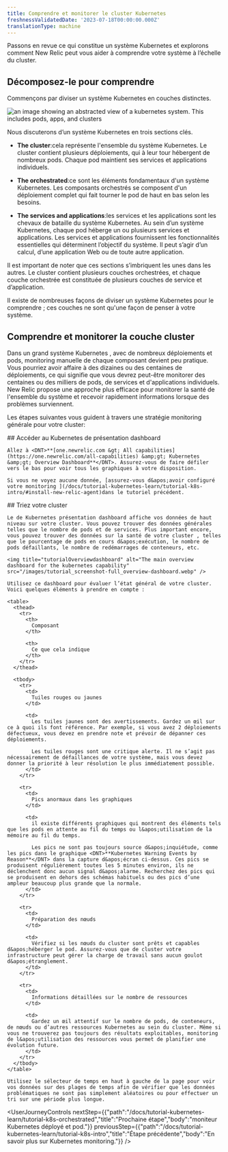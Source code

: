 ```yaml
---
title: Comprendre et monitorer le cluster Kubernetes
freshnessValidatedDate: '2023-07-18T00:00:00.000Z'
translationType: machine
---
```


Passons en revue ce qui constitue un système Kubernetes et explorons comment New Relic peut vous aider à comprendre votre système à l’échelle du cluster.

## Décomposez-le pour comprendre

Commençons par diviser un système Kubernetes en couches distinctes.

<img title="k8sDiagramContext" alt="an image showing an abstracted view of a kubernetes system. This includes pods, apps, and clusters" src="/images/tutorials_diagram_kubernetes-overview.webp" />

Nous discuterons d’un système Kubernetes en trois sections clés.

* <DNT>**The cluster**</DNT>:cela représente l&apos;ensemble du système Kubernetes. Le cluster contient plusieurs déploiements, qui à leur tour hébergent de nombreux pods. Chaque pod maintient ses services et applications individuels.

* <DNT>**The orchestrated**</DNT>:ce sont les éléments fondamentaux d&apos;un système Kubernetes. Les composants orchestrés se composent d&apos;un déploiement complet qui fait tourner le pod de haut en bas selon les besoins.

* <DNT>**The services and applications**</DNT>:les services et les applications sont les chevaux de bataille du système Kubernetes. Au sein d’un système Kubernetes, chaque pod héberge un ou plusieurs services et applications. Les services et applications fournissent les fonctionnalités essentielles qui déterminent l’objectif du système. Il peut s’agir d’un calcul, d’une application Web ou de toute autre application.

Il est important de noter que ces sections s’imbriquent les unes dans les autres. Le cluster contient plusieurs couches orchestrées, et chaque couche orchestrée est constituée de plusieurs couches de service et d’application.

<Callout variant="important">
  Il existe de nombreuses façons de diviser un système Kubernetes pour le comprendre ; ces couches ne sont qu&apos;une façon de penser à votre système.
</Callout>

## Comprendre et monitorer la couche cluster

Dans un grand système Kubernetes , avec de nombreux déploiements et pods, monitoring manuelle de chaque composant devient peu pratique. Vous pourriez avoir affaire à des dizaines ou des centaines de déploiements, ce qui signifie que vous devrez peut-être monitorer des centaines ou des milliers de pods, de services et d&apos;applications individuels. New Relic propose une approche plus efficace pour monitorer la santé de l&apos;ensemble du système et recevoir rapidement <InlinePopover type="alerts" />informations lorsque des problèmes surviennent.

Les étapes suivantes vous guident à travers une stratégie monitoring générale pour votre cluster:

<Steps>
  <Step>
    ## Accéder au Kubernetes de présentation dashboard

    Allez à <DNT>**[one.newrelic.com &gt; All capabilities](https://one.newrelic.com/all-capabilities) &amp;gt; Kubernetes &amp;gt; Overview Dashboard**</DNT>. Assurez-vous de faire défiler vers le bas pour voir tous les graphiques à votre disposition.

    Si vous ne voyez aucune donnée, [assurez-vous d&apos;avoir configuré votre monitoring ](/docs/tutorial-kubernetes-learn/tutorial-k8s-intro/#install-new-relic-agent)dans le tutoriel précédent.
  </Step>

  <Step>
    ## Triez votre cluster

    Le de Kubernetes présentation dashboard affiche vos données de haut niveau sur votre cluster. Vous pouvez trouver des données générales telles que le nombre de pods et de services. Plus important encore, vous pouvez trouver des données sur la santé de votre cluster , telles que le pourcentage de pods en cours d&apos;exécution, le nombre de pods défaillants, le nombre de redémarrages de conteneurs, etc.

    <img title="tutorialOverviewdashboard" alt="The main overview dashboard for the kubernetes capability" src="/images/tutorial_screenshot-full_overview-dashboard.webp" />

    Utilisez ce dashboard pour évaluer l’état général de votre cluster. Voici quelques éléments à prendre en compte :

    <table>
      <thead>
        <tr>
          <th>
            Composant
          </th>

          <th>
            Ce que cela indique
          </th>
        </tr>
      </thead>

      <tbody>
        <tr>
          <td>
            Tuiles rouges ou jaunes
          </td>

          <td>
            Les tuiles jaunes sont des avertissements. Gardez un œil sur ce à quoi ils font référence. Par exemple, si vous avez 2 déploiements défectueux, vous devez en prendre note et prévoir de dépanner ces déploiements.

            Les tuiles rouges sont une critique alerte. Il ne s’agit pas nécessairement de défaillances de votre système, mais vous devez donner la priorité à leur résolution le plus immédiatement possible.
          </td>
        </tr>

        <tr>
          <td>
            Pics anormaux dans les graphiques
          </td>

          <td>
            il existe différents graphiques qui montrent des éléments tels que les pods en attente au fil du temps ou l&apos;utilisation de la mémoire au fil du temps.

            Les pics ne sont pas toujours source d&apos;inquiétude, comme les pics dans le graphique <DNT>**Kubernetes Warning Events by Reason**</DNT> dans la capture d&apos;écran ci-dessus. Ces pics se produisent régulièrement toutes les 5 minutes environ, ils ne déclenchent donc aucun signal d&apos;alarme. Recherchez des pics qui se produisent en dehors des schémas habituels ou des pics d’une ampleur beaucoup plus grande que la normale.
          </td>
        </tr>

        <tr>
          <td>
            Préparation des nœuds
          </td>

          <td>
            Vérifiez si les nœuds du cluster sont prêts et capables d&apos;héberger le pod. Assurez-vous que de cluster votre infrastructure peut gérer la charge de travail sans aucun goulot d&apos;étranglement.
          </td>
        </tr>

        <tr>
          <td>
            Informations détaillées sur le nombre de ressources
          </td>

          <td>
            Gardez un œil attentif sur le nombre de pods, de conteneurs, de nœuds ou d’autres ressources Kubernetes au sein du cluster. Même si vous ne trouverez pas toujours des résultats exploitables, monitoring de l&apos;utilisation des ressources vous permet de planifier une évolution future.
          </td>
        </tr>
      </tbody>
    </table>

    Utilisez le sélecteur de temps en haut à gauche de la page pour voir vos données sur des plages de temps afin de vérifier que les données problématiques ne sont pas simplement aléatoires ou pour effectuer un tri sur une période plus longue.
  </Step>
</Steps>

<UserJourneyControls nextStep={{"path":"/docs/tutorial-kubernetes-learn/tutorial-k8s-orchestrated","title":"Prochaine étape","body":"moniteur Kubernetes déployé et pod."}} previousStep={{"path":"/docs/tutorial-kubernetes-learn/tutorial-k8s-intro","title":"Étape précédente","body":"En savoir plus sur Kubernetes monitoring."}} />